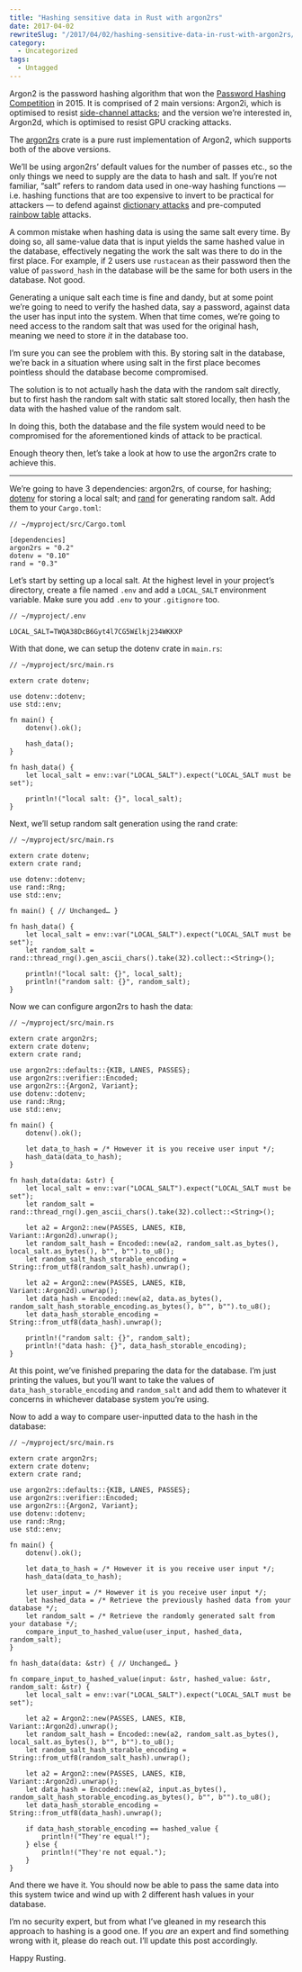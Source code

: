 ```yaml
---
title: "Hashing sensitive data in Rust with argon2rs"
date: 2017-04-02
rewriteSlug: "/2017/04/02/hashing-sensitive-data-in-rust-with-argon2rs/"
category:
  - Uncategorized
tags:
  - Untagged
---
```


Argon2 is the password hashing algorithm that won the [Password Hashing Competition](https://password-hashing.net) in 2015. It is comprised of 2 main versions: Argon2i, which is optimised to resist [side-channel attacks](https://en.wikipedia.org/wiki/Side-channel_attack); and the version we’re interested in, Argon2d, which is optimised to resist GPU cracking attacks.

The [argon2rs](https://crates.io/crates/argon2rs) crate is a pure rust implementation of Argon2, which supports both of the above versions.

<!-- readmore -->

We’ll be using argon2rs’ default values for the number of passes etc., so the only things we need to supply are the data to hash and salt. If you’re not familiar, “salt” refers to random data used in one-way hashing functions — i.e. hashing functions that are too expensive to invert to be practical for attackers — to defend against [dictionary attacks](https://en.wikipedia.org/wiki/Dictionary_attack) and pre-computed [rainbow table](https://en.wikipedia.org/wiki/Rainbow_table) attacks.

A common mistake when hashing data is using the same salt every time. By doing so, all same-value data that is input yields the same hashed value in the database, effectively negating the work the salt was there to do in the first place. For example, if 2 users use `rustacean` as their password then the value of `password_hash` in the database will be the same for both users in the database. Not good.

Generating a unique salt each time is fine and dandy, but at some point we’re going to need to verify the hashed data, say a password, against data the user has input into the system. When that time comes, we’re going to need access to the random salt that was used for the original hash, meaning we need to store _it_ in the database too.

I’m sure you can see the problem with this. By storing salt in the database, we’re back in a situation where using salt in the first place becomes pointless should the database become compromised.

The solution is to not actually hash the data with the random salt directly, but to first hash the random salt with static salt stored locally, then hash the data with the hashed value of the random salt.

In doing this, both the database and the file system would need to be compromised for the aforementioned kinds of attack to be practical.

Enough theory then, let’s take a look at how to use the argon2rs crate to achieve this.

* * *

We’re going to have 3 dependencies: argon2rs, of course, for hashing; [dotenv](https://crates.io/crates/dotenv) for storing a local salt; and [rand](https://crates.io/crates/rand) for generating random salt. Add them to your `Cargo.toml`:

```
// ~/myproject/src/Cargo.toml

[dependencies]
argon2rs = "0.2"
dotenv = "0.10"
rand = "0.3"
```

Let’s start by setting up a local salt. At the highest level in your project’s directory, create a file named `.env` and add a `LOCAL_SALT` environment variable. Make sure you add `.env` to your `.gitignore` too.

```
// ~/myproject/.env

LOCAL_SALT=TWQA38DcB6Gyt4l7CG5W£lkj234WKKXP
```

With that done, we can setup the dotenv crate in `main.rs`:

```
// ~/myproject/src/main.rs

extern crate dotenv;

use dotenv::dotenv;
use std::env;

fn main() {
    dotenv().ok();

    hash_data();
}

fn hash_data() {
    let local_salt = env::var("LOCAL_SALT").expect("LOCAL_SALT must be set");

    println!("local salt: {}", local_salt);
}
```

Next, we’ll setup random salt generation using the rand crate:

```
// ~/myproject/src/main.rs

extern crate dotenv;
extern crate rand;

use dotenv::dotenv;
use rand::Rng;
use std::env;

fn main() { // Unchanged… }

fn hash_data() {
    let local_salt = env::var("LOCAL_SALT").expect("LOCAL_SALT must be set");
    let random_salt = rand::thread_rng().gen_ascii_chars().take(32).collect::<String>();

    println!("local salt: {}", local_salt);
    println!("random salt: {}", random_salt);
}
```

Now we can configure argon2rs to hash the data:

```
// ~/myproject/src/main.rs

extern crate argon2rs;
extern crate dotenv;
extern crate rand;

use argon2rs::defaults::{KIB, LANES, PASSES};
use argon2rs::verifier::Encoded;
use argon2rs::{Argon2, Variant};
use dotenv::dotenv;
use rand::Rng;
use std::env;

fn main() {
    dotenv().ok();

    let data_to_hash = /* However it is you receive user input */;
    hash_data(data_to_hash);
}

fn hash_data(data: &str) {
    let local_salt = env::var("LOCAL_SALT").expect("LOCAL_SALT must be set");
    let random_salt = rand::thread_rng().gen_ascii_chars().take(32).collect::<String>();

    let a2 = Argon2::new(PASSES, LANES, KIB, Variant::Argon2d).unwrap();
    let random_salt_hash = Encoded::new(a2, random_salt.as_bytes(), local_salt.as_bytes(), b"", b"").to_u8();
    let random_salt_hash_storable_encoding = String::from_utf8(random_salt_hash).unwrap();

    let a2 = Argon2::new(PASSES, LANES, KIB, Variant::Argon2d).unwrap();
    let data_hash = Encoded::new(a2, data.as_bytes(), random_salt_hash_storable_encoding.as_bytes(), b"", b"").to_u8();
    let data_hash_storable_encoding = String::from_utf8(data_hash).unwrap();

    println!("random salt: {}", random_salt);
    println!("data hash: {}", data_hash_storable_encoding);
}
```

At this point, we’ve finished preparing the data for the database. I’m just printing the values, but you’ll want to take the values of `data_hash_storable_encoding` and `random_salt` and add them to whatever it concerns in whichever database system you’re using.

Now to add a way to compare user-inputted data to the hash in the database:

```
// ~/myproject/src/main.rs

extern crate argon2rs;
extern crate dotenv;
extern crate rand;

use argon2rs::defaults::{KIB, LANES, PASSES};
use argon2rs::verifier::Encoded;
use argon2rs::{Argon2, Variant};
use dotenv::dotenv;
use rand::Rng;
use std::env;

fn main() {
    dotenv().ok();

    let data_to_hash = /* However it is you receive user input */;
    hash_data(data_to_hash);

    let user_input = /* However it is you receive user input */;
    let hashed_data = /* Retrieve the previously hashed data from your database */;
    let random_salt = /* Retrieve the randomly generated salt from your database */;
    compare_input_to_hashed_value(user_input, hashed_data, random_salt);
}

fn hash_data(data: &str) { // Unchanged… }

fn compare_input_to_hashed_value(input: &str, hashed_value: &str, random_salt: &str) {
    let local_salt = env::var("LOCAL_SALT").expect("LOCAL_SALT must be set");

    let a2 = Argon2::new(PASSES, LANES, KIB, Variant::Argon2d).unwrap();
    let random_salt_hash = Encoded::new(a2, random_salt.as_bytes(), local_salt.as_bytes(), b"", b"").to_u8();
    let random_salt_hash_storable_encoding = String::from_utf8(random_salt_hash).unwrap();

    let a2 = Argon2::new(PASSES, LANES, KIB, Variant::Argon2d).unwrap();
    let data_hash = Encoded::new(a2, input.as_bytes(), random_salt_hash_storable_encoding.as_bytes(), b"", b"").to_u8();
    let data_hash_storable_encoding = String::from_utf8(data_hash).unwrap();

    if data_hash_storable_encoding == hashed_value {
        println!("They're equal!");
    } else {
        println!("They're not equal.");
    }
}
```

And there we have it. You should now be able to pass the same data into this system twice and wind up with 2 different hash values in your database.

I’m no security expert, but from what I’ve gleaned in my research this approach to hashing is a good one. If you _are_ an expert and find something wrong with it, please do reach out. I’ll update this post accordingly.

Happy Rusting.
  